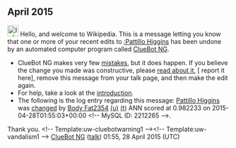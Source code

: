 <article id="46543690" title=User talk:Body Fat2354>
	<talkpage id="46543690" title="User talk:Body Fat2354">


== April 2015 ==
[[File:Information.svg|left|25px|alt=]] Hello, and welcome to Wikipedia. This is a message letting you know that one or more of your recent edits to [[:Pattillo Higgins]] has been undone by an automated computer program called [[User:ClueBot NG|ClueBot NG]].
{{clear}}
* ClueBot NG makes very few [[User:ClueBot NG#Information About False Positives|mistakes]], but it does happen. If you believe the change you made was constructive, please [[User:ClueBot NG#Information About False Positives|read about it]], [{{User:ClueBot NG/Warnings/FPReport|2212265}} report it here], remove this message from your talk page, and then make the edit again.
* For help, take a look at the [[Wikipedia:Introduction|introduction]].
* The following is the log entry regarding this message: [[Pattillo Higgins]] was [http://en.wikipedia.org/w/index.php?title=Pattillo+Higgins&amp;diff=659598979&amp;oldid=659111754 changed] by [[Special:Contributions/Body Fat2354|Body Fat2354]] [[User:Body Fat2354|(u)]] [[User talk:Body Fat2354|(t)]] ANN scored at 0.982233 on 2015-04-28T01:55:03+00:00 &lt;!-- MySQL ID: 2212265 --&gt;.
Thank you. &lt;!-- Template:uw-cluebotwarning1 --&gt;&lt;!-- Template:uw-vandalism1 --&gt; [[User:ClueBot NG|ClueBot NG]] ([[User talk:ClueBot NG|talk]]) 01:55, 28 April 2015 (UTC)
	</talkpage>
</article>